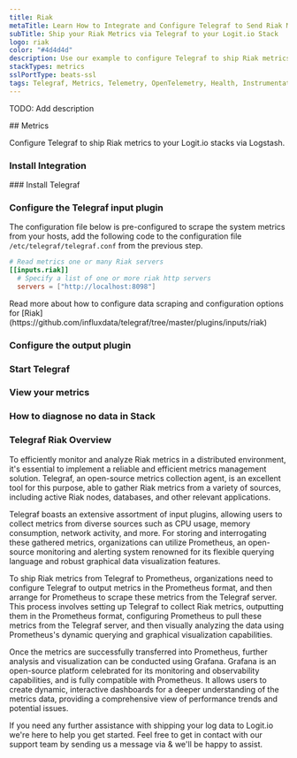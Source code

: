 ```yaml
---
title: Riak
metaTitle: Learn How to Integrate and Configure Telegraf to Send Riak Metrics
subTitle: Ship your Riak Metrics via Telegraf to your Logit.io Stack
logo: riak
color: "#4d4d4d"
description: Use our example to configure Telegraf to ship Riak metrics to your Logit.io stacks. Configure Telegraf to send Riak metrics to Logstash or Elastic.
stackTypes: metrics
sslPortType: beats-ssl
tags: Telegraf, Metrics, Telemetry, OpenTelemetry, Health, Instrumentation, Riak, Database, Monitoring
---
```


TODO: Add description

<Steps>
  ## Metrics

  Configure Telegraf to ship Riak metrics to your Logit.io stacks via Logstash.
  
  ### Install Integration
  <InstallIntegration/>
  ### Install Telegraf

  <InstallTelegraf />

  ### Configure the Telegraf input plugin

  The configuration file below is pre-configured to scrape the system metrics from your hosts, add the following code to the configuration file `/etc/telegraf/telegraf.conf` from the previous step.

  ```toml copy
  # Read metrics one or many Riak servers
  [[inputs.riak]]
    # Specify a list of one or more riak http servers
    servers = ["http://localhost:8098"]
  ```

  <Callout type="info">
    Read more about how to configure data scraping and configuration options for [Riak](https://github.com/influxdata/telegraf/tree/master/plugins/inputs/riak)
  </Callout>

  ### Configure the output plugin

  <TelegrafOutputPlugin />

  ### Start Telegraf

  <StartTelegraf />

  ### View your metrics
  <LaunchStack source="Riak_Metrics_via_Telegraf" utmMedium="metrics" utmCampaign="telegraf-Riak-metrics" />

  ### How to diagnose no data in Stack

  <DiagnoseNoData />

</Steps>

### Telegraf Riak Overview

To efficiently monitor and analyze Riak metrics in a distributed environment, it's essential to 
implement a reliable and efficient metrics management solution. Telegraf, an open-source metrics 
collection agent, is an excellent tool for this purpose, able to gather Riak metrics from a variety 
of sources, including active Riak nodes, databases, and other relevant applications.

Telegraf boasts an extensive assortment of input plugins, allowing users to collect metrics from 
diverse sources such as CPU usage, memory consumption, network activity, and more. For storing and 
interrogating these gathered metrics, organizations can utilize Prometheus, an open-source monitoring 
and alerting system renowned for its flexible querying language and robust graphical data visualization features.

To ship Riak metrics from Telegraf to Prometheus, organizations need to configure Telegraf to output metrics 
in the Prometheus format, and then arrange for Prometheus to scrape these metrics from the Telegraf server. 
This process involves setting up Telegraf to collect Riak metrics, outputting them in the Prometheus format, 
configuring Prometheus to pull these metrics from the Telegraf server, and then visually analyzing the data 
using Prometheus's dynamic querying and graphical visualization capabilities.

Once the metrics are successfully transferred into Prometheus, further analysis and visualization can be 
conducted using Grafana. Grafana is an open-source platform celebrated for its monitoring and observability 
capabilities, and is fully compatible with Prometheus. It allows users to create dynamic, interactive 
dashboards for a deeper understanding of the metrics data, providing a comprehensive view of performance trends and potential issues.

If you need any further assistance with shipping your log data to Logit.io we're here to help you get started. 
Feel free to get in contact with our support team by sending us a message via <IntercomButton text="live chat" /> 
& we'll be happy to assist.